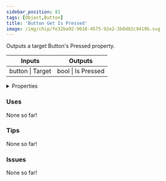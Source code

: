 ```yaml
---
sidebar_position: 81
tags: [Object,Button]
title: 'Button Get Is Pressed'
image: /img/chip/fe32ba92-9018-4575-92e2-3b0d82c9419b.svg
---
```


Outputs a target Button's Pressed property.



<IChip uuid="fe32ba92-9018-4575-92e2-3b0d82c9419b"/>

<table><thead><tr><th>Inputs</th><th>Outputs</th></tr></thead><tbody><tr><td>button | Target</td><td>bool | Is Pressed</td></tr></tbody></table>

<details>
  <summary>Properties</summary>
  <div>
    <div>
    <table>
      <tbody>
        <tr>
          <td>Is beta required?</td>
          <td>No</td>
        </tr>
        <tr>
          <td>Is chip a trolling risk?</td>
          <td>No</td>
        </tr>
        <tr>
          <td>Is chip a role assignment risk?</td>
          <td>No</td>
        </tr>
        <tr>
          <td>Chip UUID</td>
          <td>fe32ba92-9018-4575-92e2-3b0d82c9419b</td>
        </tr>
        <tr>
          <td>Room availability</td>
          <td>Available everywhere</td>
        </tr>
      </tbody>
    </table>
    </div>
  </div>
</details>

### Uses

None so far!

### Tips

None so far!

### Issues

None so far!